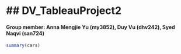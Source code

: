 ## DV_TableauProject2
========================================================
#### Group member: Anna Mengjie Yu (my3852),  Duy Vu (dhv242),  Syed Naqvi (san724)


```r
summary(cars)
```


